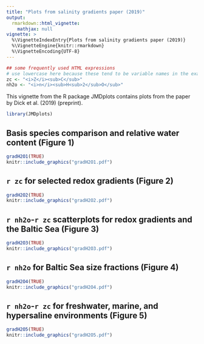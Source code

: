 ```yaml
---
title: "Plots from salinity gradients paper (2019)"
output: 
  rmarkdown::html_vignette:
    mathjax: null
vignette: >
  %\VignetteIndexEntry{Plots from salinity gradients paper (2019)}
  %\VignetteEngine{knitr::rmarkdown}
  %\VignetteEncoding{UTF-8}
---
```


```r
## some frequently used HTML expressions
# use lowercase here because these tend to be variable names in the examples
zc <- "<i>Z</i><sub>C</sub>"
nh2o <- "<i>n</i><sub>H<sub>2</sub>O</sub>"
```

This vignette from the R package JMDplots contains plots from the paper by Dick et al. (2019) (preprint).

```r
library(JMDplots)
```

## Basis species comparison and relative water content (Figure 1)
```r
gradH2O1(TRUE)
knitr::include_graphics("gradH2O1.pdf")
```

## `r zc` for selected redox gradients (Figure 2)
```r
gradH2O2(TRUE)
knitr::include_graphics("gradH2O2.pdf")
```

## `r nh2o`-`r zc` scatterplots for redox gradients and the Baltic Sea (Figure 3)
```r
gradH2O3(TRUE)
knitr::include_graphics("gradH2O3.pdf")
```

## `r nh2o` for Baltic Sea size fractions (Figure 4)
```r
gradH2O4(TRUE)
knitr::include_graphics("gradH2O4.pdf")
```

## `r nh2o`-`r zc` for freshwater, marine, and hypersaline environments (Figure 5)
```r
gradH2O5(TRUE)
knitr::include_graphics("gradH2O5.pdf")
```

